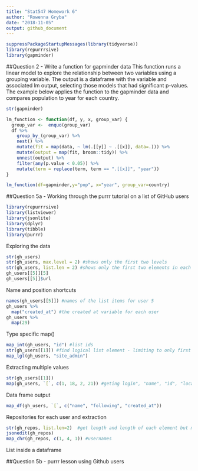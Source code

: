 ```yaml
---
title: "Stat547 Homework 6"
author: "Rowenna Gryba"
date: "2018-11-05"
output: github_document
---
```

  
```r
suppressPackageStartupMessages(library(tidyverse))
library(repurrrsive)
library(gapminder)
```

##Question 2 - Write a function for gapminder data
This function runs a linear model to explore the relationship between two variables using a grouping variable. The output is a dataframe with the variable and associated lm output, selecting those models that had significant p-values.
The example below applies the function to the gapminder data and compares population to year for each country.

```r
str(gapminder)

lm_function <- function(df, y, x, group_var) {
  group_var <-  enquo(group_var)
  df %>%
    group_by_(group_var) %>%
    nest() %>%
    mutate(fit = map(data, ~ lm(.[[y]] ~ .[[x]], data=.))) %>%
    mutate(output = map(fit, broom::tidy)) %>%
    unnest(output) %>%
    filter(any(p.value < 0.05)) %>%
    mutate(term = replace(term, term == ".[[x]]", "year"))
}

lm_function(df=gapminder,y="pop", x="year", group_var=country)
```

##Question 5a - Working through the purrr tutorial on a list of GitHub users
```r
library(repurrrsive)
library(listviewer)
library(jsonlite)
library(dplyr)
library(tibble)
library(purrr)
```

Exploring the data
```r
str(gh_users)
str(gh_users, max.level = 2) #shows only the first two levels
str(gh_users, list.len = 2) #shows only the first two elements in each level
gh_users[[5]][5]
gh_users[[5]]$url
```

Name and position shortcuts
```r
names(gh_users[[5]]) #names of the list items for user 5
gh_users %>% 
  map("created_at") #the created at variable for each user
gh_users %>% 
  map(29)
```

Type specific map()
```r
map_int(gh_users, "id") #list ids
str(gh_users[[1]]) #find logical list element - limiting to only first user for ease
map_lgl(gh_users, "site_admin")
```

Extracting multiple values
```r
str(gh_users[[1]])
map(gh_users, `[`, c(1, 18, 2, 21)) #geting login", "name", "id", "location" by position
```

Data frame output
```r
map_df(gh_users, `[`, c("name", "following", "created_at"))
```
Repositories for each user and extraction
```r
str(gh_repos, list.len=2)  #get length and length of each element but missing some of the lists
jsonedit(gh_repos)
map_chr(gh_repos, c(1, 4, 1)) #usernames

```

List inside a dataframe


##Question 5b - purrr lesson using Github users


